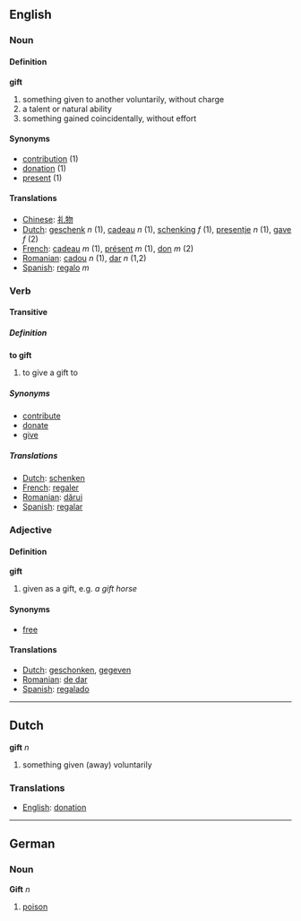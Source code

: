 ==English==

===Noun===
====Definition====
'''gift'''

#something given to another voluntarily, without charge
#a talent or natural ability
#something gained coincidentally, without effort

====Synonyms====
*[[contribution]] (1)
*[[donation]] (1)
*[[present]] (1)

====Translations====
*[[Chinese]]: [[礼物]]
*[[Dutch]]: [[geschenk]] ''n'' (1), [[cadeau]] ''n'' (1), [[schenking]] ''f'' (1), [[presentje]] ''n'' (1), [[gave]] ''f'' (2)
*[[French]]: [[cadeau]] ''m'' (1), [[présent]] ''m'' (1), [[don]] ''m'' (2)
*[[Romanian]]: [[cadou]] ''n'' (1), [[dar]] ''n'' (1,2)
*[[Spanish]]: [[regalo]] ''m''

===Verb===
====Transitive====
=====Definition=====
'''to gift'''

#to give a gift to

=====Synonyms=====
*[[contribute]]
*[[donate]]
*[[give]]

=====Translations=====
*[[Dutch]]: [[schenken]]
*[[French]]: [[regaler]]
*[[Romanian]]: [[dărui]]
*[[Spanish]]: [[regalar]]

===Adjective===
====Definition====
'''gift'''

#given as a gift, e.g. ''a gift horse''

====Synonyms====
*[[free]]

====Translations====
*[[Dutch]]: [[geschonken]], [[gegeven]]
*[[Romanian]]: [[de dar]]
*[[Spanish]]: [[regalado]]

----
==Dutch==

'''gift''' ''n''

#something given (away) voluntarily

===Translations===
*[[English]]: [[donation]]

----

==German==

===Noun===

'''Gift''' ''n''

#[[poison]]
